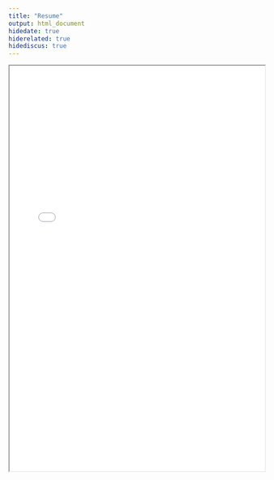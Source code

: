 ```yaml
---
title: "Resume"
output: html_document
hidedate: true
hiderelated: true
hidediscus: true
---
```


<iframe src="/resume.pdf" width="100%" height="800" border="0"></iframe>



